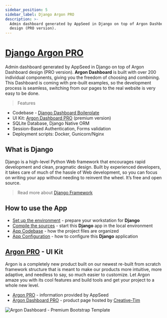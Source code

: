 ```yaml
---
sidebar_position: 5
sidebar_label: Django Argon PRO
description: >-
  Admin dashboard generated by AppSeed in Django on top of Argon Dashboard
  design (PRO version).
---
```


# [Django Argon PRO](https://appseed.us/product/argon-dashboard-pro/django/)

<SubHeading> Admin dashboard generated by AppSeed in Django on top of Argon Dashboard
  design (PRO version).</SubHeading>
**Argon Dashboard** is built with over 200 individual components, giving you the freedom of choosing and combining. This Dashboard is coming with pre-built examples, so the development process is seamless, switching from our pages to the real website is very easy to be done.

> Features

- Codebase - [Django Dashboard Boilerplate](../../boilerplate-code/django-dashboard.md)
- UI Kit: [Argon Dashboard PRO](../../content/bootstrap-template/argon-dashboard-pro.md) (premium version)
- SQLite Database, Django Native ORM
- Session-Based Authentication, Forms validation
- Deployment scripts: Docker, Gunicorn/Nginx

## What is Django

Django is a high-level Python Web framework that encourages rapid development and clean, pragmatic design. Built by experienced developers, it takes care of much of the hassle of Web development, so you can focus on writing your app without needing to reinvent the wheel. It’s free and open source.

> Read more about [Django Framework](../../content/what-is/django.md)

## How to use the App

- [Set up the environment](../../boilerplate-code/django-dashboard.md#environment-1) - prepare your workstation for **Django**
- [Compile the sources](../../boilerplate-code/django-dashboard.md#build-the-app-1) - start this **Django** app in the local environment
- [App Codebase](../../boilerplate-code/django-dashboard.md#app-codebase) - how the project files are organized
- [App Configuration](../../boilerplate-code/django-dashboard.md#app-configuration) - how to configure this **Django** application

## [Argon PRO](../../content/bootstrap-template/argon-dashboard-pro.md) - UI Kit

Argon is a completely new product built on our newest re-built from scratch framework structure that is meant to make our products more intuitive, more adaptive, and needless to say, so much easier to customize. Let Argon amaze you with its cool features and build tools and get your project to a whole new level.

- [Argon PRO](../../content/bootstrap-template/argon-dashboard-pro.md) - information provided by AppSeed
- [Argon Dashboard PRO](https://bit.ly/39D2BLX) - product page hosted by [Creative-Tim](../../content/partners/creative-tim.md)

![Argon Dashboard - Premium Bootstrap Template](../../../static/assets/docs-cover-argon-pro.jpg)
